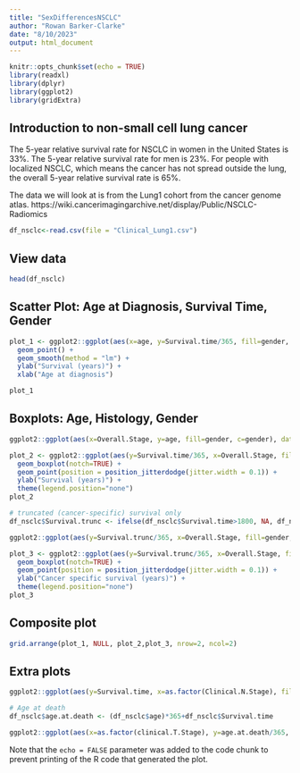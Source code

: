 ```yaml
---
title: "SexDifferencesNSCLC"
author: "Rowan Barker-Clarke"
date: "8/10/2023"
output: html_document
---
```


```r
knitr::opts_chunk$set(echo = TRUE)
library(readxl)
library(dplyr)
library(ggplot2)
library(gridExtra)
```

## Introduction to non-small cell lung cancer

The 5-year relative survival rate for NSCLC in women in the United States is 33%. The 5-year relative survival rate for men is 23%. For people with localized NSCLC, which means the cancer has not spread outside the lung, the overall 5-year relative survival rate is 65%.

The data we will look at is from the Lung1 cohort from the cancer genome atlas. https://wiki.cancerimagingarchive.net/display/Public/NSCLC-Radiomics

```r
df_nsclc<-read.csv(file = "Clinical_Lung1.csv")
```

## View data

```r
head(df_nsclc)
```

## Scatter Plot: Age at Diagnosis, Survival Time, Gender
```r
plot_1 <- ggplot2::ggplot(aes(x=age, y=Survival.time/365, fill=gender, color=gender), data =df_nsclc %>% dplyr::filter(!is.na(Overall.Stage))) + 
  geom_point() +
  geom_smooth(method = "lm") +
  ylab("Survival (years)") +
  xlab("Age at diagnosis")

plot_1
```

## Boxplots: Age, Histology, Gender

```r

ggplot2::ggplot(aes(x=Overall.Stage, y=age, fill=gender, c=gender), data =df_nsclc %>% dplyr::filter(!is.na(Overall.Stage)))+ geom_boxplot() +geom_point(position = position_jitterdodge(jitter.width = 0.1))
```

```r
plot_2 <- ggplot2::ggplot(aes(y=Survival.time/365, x=Overall.Stage, fill=gender, c=gender), data =df_nsclc %>% dplyr::filter(!is.na(Overall.Stage))) %>% + 
  geom_boxplot(notch=TRUE) +
  geom_point(position = position_jitterdodge(jitter.width = 0.1)) + 
  ylab("Survival (years)") +
  theme(legend.position="none")
plot_2

```
```r
# truncated (cancer-specific) survival only
df_nsclc$Survival.trunc <- ifelse(df_nsclc$Survival.time>1800, NA, df_nsclc$Survival.time)

ggplot2::ggplot(aes(y=Survival.trunc/365, x=Overall.Stage, fill=gender, c=gender), data =df_nsclc %>% dplyr::filter(!is.na(Overall.Stage))) %>% + geom_boxplot(notch=TRUE) +geom_point(position = position_jitterdodge(jitter.width = 0.1)) + ylab("Survival Time (years)")

```

```r
plot_3 <- ggplot2::ggplot(aes(y=Survival.trunc/365, x=Overall.Stage, fill=gender, c=gender), data =df_nsclc %>% dplyr::filter(!is.na(Overall.Stage))) %>% + 
  geom_boxplot(notch=TRUE) +
  geom_point(position = position_jitterdodge(jitter.width = 0.1)) + 
  ylab("Cancer specific survival (years)") + 
  theme(legend.position="none")
plot_3 

```

## Composite plot

```r
grid.arrange(plot_1, NULL, plot_2,plot_3, nrow=2, ncol=2)
```



## Extra plots



```r
ggplot2::ggplot(aes(y=Survival.time, x=as.factor(Clinical.N.Stage), fill=gender, c=gender), data =df_nsclc %>% dplyr::filter(!is.na(Overall.Stage))) %>% + geom_boxplot(notch=TRUE) +geom_point(position = position_jitterdodge(jitter.width = 0.1)) + ylab("Survival Time (days)")
```



```r
# Age at death
df_nsclc$age.at.death <- (df_nsclc$age)*365+df_nsclc$Survival.time

ggplot2::ggplot(aes(x=as.factor(clinical.T.Stage), y=age.at.death/365, fill=gender, c=gender), data =df_nsclc %>% dplyr::filter(!is.na(clinical.T.Stage)))+ geom_boxplot() +geom_point(position = position_jitterdodge(jitter.width = 0.1))


```


Note that the `echo = FALSE` parameter was added to the code chunk to prevent printing of the R code that generated the plot.
